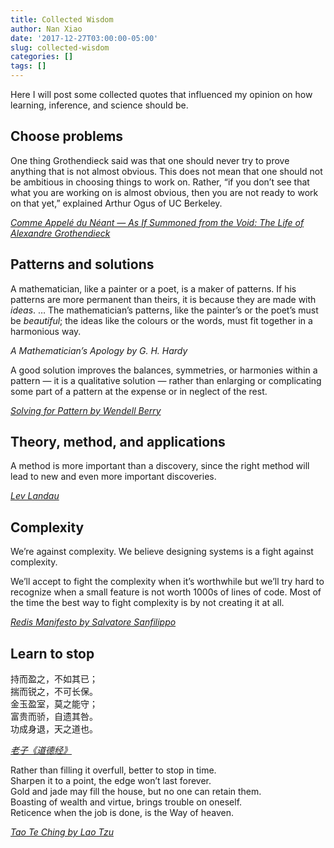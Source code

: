 ```yaml
---
title: Collected Wisdom
author: Nan Xiao
date: '2017-12-27T03:00:00-05:00'
slug: collected-wisdom
categories: []
tags: []
---
```


Here I will post some collected quotes that influenced my opinion on how learning, inference, and science should be.

## Choose problems

One thing Grothendieck said was that one should never try to prove anything that is not almost obvious. This does not mean that one should not be ambitious in choosing things to work on. Rather, "if you don't see that what you are working on is almost obvious, then you are not ready to work on that yet," explained Arthur Ogus of UC Berkeley.

_[Comme Appelé du Néant — As If Summoned from the Void: The Life of Alexandre Grothendieck](http://www.ams.org/notices/200410/fea-grothendieck-part2.pdf)_

## Patterns and solutions

A mathematician, like a painter or a poet, is a maker of patterns. If his patterns are more permanent than theirs, it is because they are made with _ideas_. ... The mathematician's patterns, like the painter's or the poet's must be _beautiful_; the ideas like the colours or the words, must fit together in a harmonious way.

_A Mathematician's Apology by G. H. Hardy_

A good solution improves the balances, symmetries, or harmonies within a pattern — it is a qualitative solution — rather than enlarging or complicating some part of a pattern at the expense or in neglect of the rest.

<em>[Solving for Pattern by Wendell Berry](http://www.seedbed.org/wp-content/uploads/2013/09/Berry_Solving_for_Pattern.pdf)</em>

## Theory, method, and applications

A method is more important than a discovery, since the right method will lead to new and even more important discoveries.

_[Lev Landau](https://www.math.columbia.edu/~woit/TheCase.pdf)_

## Complexity

We're against complexity. We believe designing systems is a fight against complexity.

We'll accept to fight the complexity when it's worthwhile but we'll try hard to recognize when a small feature is not worth 1000s of lines of code. Most of the time the best way to fight complexity is by not creating it at all.

_[Redis Manifesto by Salvatore Sanfilippo](http://oldblog.antirez.com/post/redis-manifesto.html)_

## Learn to stop

持而盈之，不如其已；<br>
揣而锐之，不可长保。<br>
金玉盈室，莫之能守；<br>
富贵而骄，自遗其咎。<br>
功成身退，天之道也。

<em>[老子《道德经》](https://zh.wikipedia.org/wiki/%E8%80%81%E5%AD%90_(%E6%9B%B8))</em>

Rather than filling it overfull, better to stop in time.<br>
Sharpen it to a point, the edge won't last forever.<br>
Gold and jade may fill the house, but no one can retain them.<br>
Boasting of wealth and virtue, brings trouble on oneself.<br>
Reticence when the job is done, is the Way of heaven.

<em>[Tao Te Ching by Lao Tzu](https://en.wikipedia.org/wiki/Tao_Te_Ching)</em>
